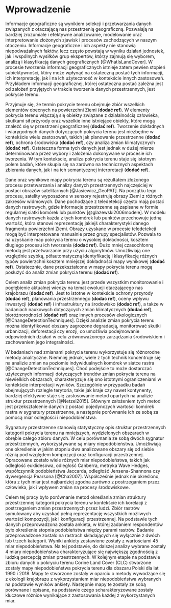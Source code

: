 # Wprowadzenie {#sec-wprowadzenie}

<!-- akapit o subiektywności danych geograficznych -->
Informacje geograficzne są wynikiem selekcji i przetwarzania danych związanych z otaczającą nas przestrzenią geograficzną.
Pozwalają na bardziej zrozumiałe i efektywne analizowanie, modelowanie oraz interpretowanie złożonych zjawisk i procesów zachodzących w naszym otoczeniu.
Informacje geograficzne i ich aspekty nie stanowią niepodważalnych faktów, lecz często powstają w wyniku działań jednostek, jak i wspólnych wysiłków grup ekspertów, którzy zajmują się wyborem, analizą i klasyfikacją danych geograficznych [@WhatIsLandCover].
W procesie tworzenia informacji geograficznych istnieje zatem pewien stopień subiektywności, który może wpłynąć na ostateczną postać tych informacji, ich interpretację, jak i na ich użyteczność w kontekście innych zastosowań.
Przykładem informacji geograficznej, której ostateczna postać zależna jest od założeń przyjętych w trakcie tworzenia danych przestrzennych, jest pokrycie terenu.

<!-- akapit o tym czym jest pokrycie terenu -->
Przyjmuje się, że termin pokrycie terenu obejmuje zbiór wszelkich elementów obecnych na powierzchni Ziemi (**dodać ref**).
W elementy pokrycia terenu włączają się obiekty związane z działalnością człowieka, skutkami sił przyrody oraz wszelkie inne istniejące obiekty, które mogą znaleźć się w przestrzeni geograficznej (**dodać ref**).
Tworzenie dokładnych i wiarygodnych danych dotyczących pokrycia terenu jest niezbędne w kontekście wielu zastosowań, takich jak planowanie przestrzenne (**dodać ref**), ochrona środowiska (**dodać ref**), czy analiza zmian klimatycznych (**dodać ref**).
Ostateczna forma tych danych jest jednak w dużej mierze determinowana przez wybory i założenia dokonywane w procesie ich tworzenia. 
<!-- (**ewentualnie dodać rycinę z przykładem mapy pokrycia terenu**). -->
W tym kontekście, analiza pokrycia terenu staje się istotnym polem badań, które skupia się na zarówno na technicznych aspektach zbierania danych, jak i na ich semantycznej interpretacji (**dodać ref**).

<!-- akapit o tym jak robione są mapy pokrycia terenu -->
Dane oraz wynikowe mapy pokrycia terenu są rezultatem złożonego procesu przetwarzania i analizy danych przestrzennych najczęściej w postaci obrazów satelitarnych [@Jasiewicz_GeoPAT].
Na początku tego procesu, satelity wyposażone w sensory rejestrują obrazy Ziemi z różnych zakresów widmowych.
Dane pochodzące z teledetekcji często mają postać danych rastrowych, gdzie informacje przestrzenne są zapisane w formie regularnej siatki komórek lub punktów [@glazewski2006modele].
W modelu danych rastrowych każda z tych komórek lub punktów przechowuje jedną wartość, która stanowi reprezentację jakiejś charakterystyki danego fragmentu powierzchni Ziemi.
Obrazy uzyskane w procesie teledetekcji mogą być interpretowane manualnie przez grupy specjalistów.
Pozwala to na uzyskanie map pokrycia terenu o wysokiej dokładności, kosztem długiego procesu ich tworzenia (**dodać ref**).
Dużo mniej czasochłonną metodą jest przetwarzanie przy użyciu algorytmów.
Umożliwiają one względnie szybką, półautomatyczną identyfikację i klasyfikację różnych typów powierzchni kosztem mniejszej dokładności mapy wynikowej (**dodać ref**).
Ostatecznie, dane przekształcone w mapy pokrycia terenu mogą posłużyć do analiz zmian pokrycia terenu (**dodać ref**).

<!-- akapit o tym że mapy pokrycia terenu można ze sobą porównywać a wyniki tego porównania mogą być wykorzystane w celu analizy zmian pokrycia terenu w czasie i przestrzeni -->
Celem analiz zmian pokrycia terenu jest przede wszystkim monitorowanie i pogłębienie aktualnej wiedzy na temat ewolucji otaczającego nas krajobrazu (**dodać ref**).
Jest to istotne w kontekście ochrony przyrody (**dodać ref**), planowania przestrzennego (**dodać ref**), oceny wpływu inwestycji (**dodać ref**) i infrastruktury na środowisko (**dodać ref**), a także w badaniach naukowych dotyczących zmian klimatycznych (**dodać ref**), bioróżnorodności (**dodać ref**) oraz innych procesów ekologicznych [@ChangeDetectionTechniques].
Dzięki analizie zmian pokrycia terenu można identyfikować obszary zagrożone degradacją, monitorować skutki urbanizacji, deforestacji czy erozji, co umożliwia podejmowanie odpowiednich działań w celu zrównoważonego zarządzania środowiskiem i zachowaniem jego integralności.

<!-- akapit o tym jakie istnieją sposoby porównywania zmian pokrycia terenu -->
W badaniach nad zmianami pokrycia terenu wykorzystuje się różnorodne metody analityczne.
Niemniej jednak, wiele z tych technik koncentruje się na analizie zmian na poziomie indywidualnych komórek w siatce rastra [@ChangeDetectionTechniques].
Choć podejście to może dostarczać użytecznych informacji dotyczących trendów zmian pokrycia terenu na niewielkich obszarach, charakteryzuje się ono istotnymi ograniczeniami w kontekście interpretacji wyników.
Szczególnie w przypadku badań obejmujących rozległe terytoria, takie jak kraje czy nawet kontynenty, bardziej efektywne staje się zastosowanie metod opartych na analizie struktur przestrzennych [@Netzel2015].
Głównym założeniem tych metod jest przekształcenie danych z postaci pojedynczych wartości komórek rastra w sygnatury przestrzenne, a następnie porównanie ich ze sobą za pomocą miar odległości i niepodobieństwa.

<!-- akapit o tym że są też miary odległości i czym one są -->
Sygnatury przestrzenne stanowią statystyczny opis struktur przestrzennych kategorii pokrycia terenu na mniejszych, wydzielonych obszarach w obrębie całego zbioru danych.
W celu porównania ze sobą dwóch sygnatur przestrzennych, wykorzystywane są miary niepodobieństwa.
Umożliwiają one określenie w jakim stopniu dwa analizowane obszary się od siebie różnią pod względem kompozycji oraz konfiguracji przestrzennej.
Opracowane zostało wiele różnych miar niepodobieństwa, takich jak odległość euklidesowa, odległość Canberra, metryka Wave Hedges, współczynnik podobieństwa Jaccarda, odległość Jensena-Shannona czy dywergencja Pearsona [@Cha2007].
Współcześnie jednak nie określono, która z tych miar jest najbardziej zgodna zarówno z postrzeganiem przez człowieka, jak i wpływem zmian na procesy środowiskowe.

<!-- wady i zalety obu podejść -->
<!-- wady i zalety obu podejść, np. że percepcja jest subiektywna i nie skaluje się -->

<!-- cel pracy -->
Celem tej pracy było porównanie metod określania zmian struktury przestrzennej kategorii pokrycia terenu w kontekście ich korelacji z postrzeganiem zmian przestrzennych przez ludzi.
Zbiór rastrów symulowany aby uzyskać pełną reprezentację wszystkich możliwych wartości kompozycji, jak i konfiguracji przestrzennej.
Na podstawie tych danych przeprowadzona została ankieta, w której zadaniem respondentów było określenie stopnia podobieństwa między parami rastrów.
Badanie przeprowadzone zostało na rastrach składających się wyłącznie z dwóch lub trzech kategorii.
Wyniki ankiety zestawione zostały z wartościami 45 miar niepodobieństwa.
Na tej podstawie, do dalszej analizy wybrane zostały 4 miary niepodobieństwa charakteryzujące się największą zgodnością z ludzką percepcją zmian przestrzennych.
W kolejnym etapie na podstawie zbioru danych o pokryciu terenu Corine Land Cover (CLC) stworzone zostały mapy niepodobieństwa pokrycia terenu dla obszaru Polski dla lat 1990 i 2018.
Mapy te stworzone zostały w oparciu o metody wywodzące się z ekologii krajobrazu z wykorzystaniem miar niepodobieństwa wybranych na podstawie wyników ankiety.
Następnie mapy te zostały ze sobą porównane i opisane, na podstawie czego scharakteryzowane zostały kluczowe różnice wynikające z zastosowania każdej z wykorzystanych miar.

